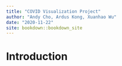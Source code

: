 ```yaml
--- 
title: "COVID Visualization Project"
author: "Andy Cho, Ardus Kong, Xuanhao Wu"
date: "2020-11-22"
site: bookdown::bookdown_site
---
```


# Introduction

